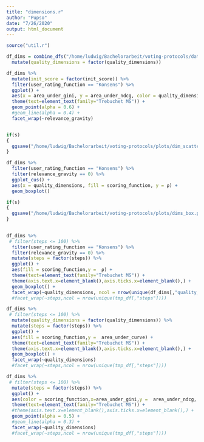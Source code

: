 ```yaml
---
title: "dimensions.r"
author: "Pupso"
date: "7/26/2020"
output: html_document
---
```


```r
source("util.r")
```

```r
df_dims = combine_dfs("/home/ludwig/Bachelorarbeit/voting-protocols/data_cluster/data_not_users/","dimensions") %>% 
  mutate(quality_dimensions = factor(quality_dimensions))
```


```r
df_dims %>% 
  mutate(init_score = factor(init_score)) %>% 
  filter(user_rating_function == "Konsens") %>% 
  ggplot() +
  aes(x = area_under_gini, y = area_under_ndcg, color = quality_dimensions,size= posts_with_no_views,group= seed) + # , color = vote_count, shape = user_rating_function, fill = init_score) + 
  theme(text=element_text(family="Trebuchet MS")) +
  geom_point(alpha = 0.6) + 
  #geom_line(alpha = 0.4) +
  facet_wrap(~relevance_gravity)


if(s)
{
  ggsave("/home/ludwig/Bachelorarbeit/voting-protocols/plots/dim_scatter.png", device = "png")
}
```
```r
df_dims %>% 
  filter(user_rating_function == "Konsens") %>% 
  filter(relevance_gravity == 0) %>% 
  ggplot_cus() + 
  aes(x = quality_dimensions, fill = scoring_function, y = ρ) + 
  geom_boxplot()

if(s)
{
  ggsave("/home/ludwig/Bachelorarbeit/voting-protocols/plots/dims_box.png", device = "png")
}
 
```

```r
df_dims %>% 
 # filter(steps <= 100) %>% 
  filter(user_rating_function == "Konsens") %>% 
  filter(relevance_gravity == 0) %>% 
  mutate(steps = factor(steps)) %>% 
  ggplot() +
  aes(fill = scoring_function,y =  ρ) + 
  theme(text=element_text(family="Trebuchet MS")) +
  theme(axis.text.x=element_blank(),axis.ticks.x=element_blank(),) +
  geom_boxplot() + 
  facet_wrap(~quality_dimensions, ncol = nrow(unique(df_dims[,"quality_dimensions"])))
  #facet_wrap(~steps,ncol = nrow(unique(tmp_df[,"steps"])))

```

```r
df_dims %>% 
 # filter(steps <= 100) %>% 
  mutate(quality_dimensions = factor(quality_dimensions)) %>% 
  mutate(steps = factor(steps)) %>% 
  ggplot() +
  aes(fill = scoring_function,y =  area_under_curve) + 
  theme(text=element_text(family="Trebuchet MS")) +
  theme(axis.text.x=element_blank(),axis.ticks.x=element_blank(),) +
  geom_boxplot() + 
  facet_wrap(~quality_dimensions)
  #facet_wrap(~steps,ncol = nrow(unique(tmp_df[,"steps"])))

```


```r
df_dims %>% 
 # filter(steps <= 100) %>% 
  mutate(steps = factor(steps)) %>% 
  ggplot() +
  aes(color = scoring_function,x=area_under_gini,y =  area_under_ndcg, group = seed, shape = user_rating_function) + 
  theme(text=element_text(family="Trebuchet MS")) +
  #theme(axis.text.x=element_blank(),axis.ticks.x=element_blank(),) +
  geom_point(alpha = 0.5) + 
  #geom_line(alpha = 0.3) +
  facet_wrap(~quality_dimensions)
  #facet_wrap(~steps,ncol = nrow(unique(tmp_df[,"steps"])))

```
